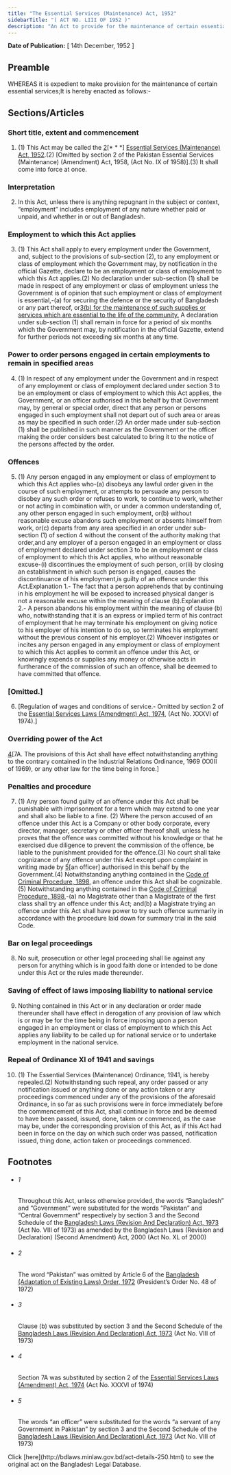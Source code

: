 ```yaml
---
title: "The Essential Services (Maintenance) Act, 1952"
sidebarTitle: "( ACT NO. LIII OF 1952 )"
description: "An Act to provide for the maintenance of certain essential services. 1♣"
---
```


**Date of Publication:** [ 14th December, 1952 ]

## Preamble

WHEREAS it is expedient to make provision for the maintenance of certain essential services;It is hereby enacted as follows:-

## Sections/Articles

### Short title, extent and commencement

1. (1) This Act may be called the [2](1)[\* \* \*] [Essential Services (Maintenance) Act, 1952](/laws/act-250 "Essential Services (Maintenance) Act, 1952").(2) [Omitted by section 2 of the Pakistan Essential Services (Maintenance) (Amendment) Act, 1958, (Act No. IX of 1958)].(3) It shall come into force at once.

### Interpretation

2. In this Act, unless there is anything repugnant in the subject or context, “employment” includes employment of any nature whether paid or unpaid, and whether in or out of Bangladesh.

### Employment to which this Act applies

3. (1) This Act shall apply to every employment under the Government, and, subject to the provisions of sub-section (2), to any employment or class of employment which the Government may, by notification in the official Gazette, declare to be an employment or class of employment to which this Act applies.(2) No declaration under sub-section (1) shall be made in respect of any employment or class of employment unless the Government is of opinion that such employment or class of employment is essential,-(a) for securing the defence or the security of Bangladesh or any part thereof, or[3](1)[(b) for the maintenance of such supplies or services which are essential to the life of the community.](3) A declaration under sub-section (1) shall remain in force for a period of six months which the Government may, by notification in the official Gazette, extend for further periods not exceeding six months at any time.

### Power to order persons engaged in certain employments to remain in specified areas

4. (1) In respect of any employment under the Government and in respect of any employment or class of employment declared under section 3 to be an employment or class of employment to which this Act applies, the Government, or an officer authorised in this behalf by that Government may, by general or special order, direct that any person or persons engaged in such employment shall not depart out of such area or areas as may be specified in such order.(2) An order made under sub-section (1) shall be published in such manner as the Government or the officer making the order considers best calculated to bring it to the notice of the persons affected by the order.

### Offences

5. (1) Any person engaged in any employment or class of employment to which this Act applies who-(a) disobeys any lawful order given in the course of such employment, or attempts to persuade any person to disobey any such order or refuses to work, to continue to work, whether or not acting in combination with, or under a common understanding of, any other person engaged in such employment, or(b) without reasonable excuse abandons such employment or absents himself from work, or(c) departs from any area specified in an order under sub-section (1) of section 4 without the consent of the authority making that order,and any employer of a person engaged in an employment or class of employment declared under section 3 to be an employment or class of employment to which this Act applies, who without reasonable excuse-(i) discontinues the employment of such person, or(ii) by closing an establishment in which such person is engaged, causes the discontinuance of his employment,is guilty of an offence under this Act.Explanation 1.- The fact that a person apprehends that by continuing in his employment he will be exposed to increased physical danger is not a reasonable excuse within the meaning of clause (b).Explanation 2.- A person abandons his employment within the meaning of clause (b) who, notwithstanding that it is an express or implied term of his contract of employment that he may terminate his employment on giving notice to his employer of his intention to do so, so terminates his employment without the previous consent of his employer.(2) Whoever instigates or incites any person engaged in any employment or class of employment to which this Act applies to commit an offence under this Act, or knowingly expends or supplies any money or otherwise acts in furtherance of the commission of such an offence, shall be deemed to have committed that offence.

### [Omitted.]

6. [Regulation of wages and conditions of service.- Omitted by section 2 of the [Essential Services Laws (Amendment) Act, 1974](/laws/act-469 "Essential Services Laws (Amendment) Act, 1974"), (Act No. XXXVI of 1974).]

### Overriding power of the Act

[4](1)[7A. The provisions of this Act shall have effect notwithstanding anything to the contrary contained in the Industrial Relations Ordinance, 1969 (XXIII of 1969), or any other law for the time being in force.]

### Penalties and procedure

7. (1) Any person found guilty of an offence under this Act shall be punishable with imprisonment for a term which may extend to one year and shall also be liable to a fine. (2) Where the person accused of an offence under this Act is a Company or other body corporate, every director, manager, secretary or other officer thereof shall, unless he proves that the offence was committed without his knowledge or that he exercised due diligence to prevent the commission of the offence, be liable to the punishment provided for the offence.(3) No court shall take cognizance of any offence under this Act except upon complaint in writing made by [5](1)[an officer] authorised in this behalf by the Government.(4) Notwithstanding anything contained in the [Code of Criminal Procedure, 1898](/laws/act-75 "Code of Criminal Procedure, 1898"), an offence under this Act shall be cognizable.(5) Notwithstanding anything contained in the [Code of Criminal Procedure, 1898](/laws/act-75 "Code of Criminal Procedure, 1898"),-(a) no Magistrate other than a Magistrate of the first class shall try an offence under this Act; and(b) a Magistrate trying an offence under this Act shall have power to try such offence summarily in accordance with the procedure laid down for summary trial in the said Code.

### Bar on legal proceedings

8. No suit, prosecution or other legal proceeding shall lie against any person for anything which is in good faith done or intended to be done under this Act or the rules made thereunder.

### Saving of effect of laws imposing liability to national service

9. Nothing contained in this Act or in any declaration or order made thereunder shall have effect in derogation of any provision of law which is or may be for the time being in force imposing upon a person engaged in an employment or class of employment to which this Act applies any liability to be called up for national service or to undertake employment in the national service.

### Repeal of Ordinance XI of 1941 and savings

10. (1) The Essential Services (Maintenance) Ordinance, 1941, is hereby repealed.(2) Notwithstanding such repeal, any order passed or any notification issued or anything done or any action taken or any proceedings commenced under any of the provisions of the aforesaid Ordinance, in so far as such provisions were in force immediately before the commencement of this Act, shall continue in force and be deemed to have been passed, issued, done, taken or commenced, as the case may be, under the corresponding provision of this Act, as if this Act had been in force on the day on which such order was passed, notification issued, thing done, action taken or proceedings commenced.

## Footnotes

- ###### 1

  Throughout this Act, unless otherwise provided, the words “Bangladesh” and “Government” were substituted for the words “Pakistan” and “Central Government” respectively by section 3 and the Second Schedule of the [Bangladesh Laws (Revision And Declaration) Act, 1973](/laws/act-430 "Bangladesh Laws (Revision And Declaration) Act, 1973") (Act No. VIII of 1973) as amended by the Bangladesh Laws (Revision and Declaration) (Second Amendment) Act, 2000 (Act No. XL of 2000)

- ###### 2

  The word “Pakistan” was omitted by Article 6 of the [Bangladesh (Adaptation of Existing Laws) Order, 1972](/laws/act-388 "Bangladesh (Adaptation of Existing Laws) Order, 1972 ") (President’s Order No. 48 of 1972)

- ###### 3

  Clause (b) was substituted by section 3 and the Second Schedule of the [Bangladesh Laws (Revision And Declaration) Act, 1973](/laws/act-430 "Bangladesh Laws (Revision And Declaration) Act, 1973") (Act No. VIII of 1973)

- ###### 4

  Section 7A was substituted by section 2 of the [Essential Services Laws (Amendment) Act, 1974](/laws/act-469 "Essential Services Laws (Amendment) Act, 1974") (Act No. XXXVI of 1974)

- ###### 5

  The words “an officer” were substituted for the words “a servant of any Government in Pakistan” by section 3 and the Second Schedule of the [Bangladesh Laws (Revision And Declaration) Act, 1973](/laws/act-430 "Bangladesh Laws (Revision And Declaration) Act, 1973") (Act No. VIII of 1973)

<Note>
  Click [here](http://bdlaws.minlaw.gov.bd/act-details-250.html) to see the original act on the Bangladesh Legal Database.
</Note>
